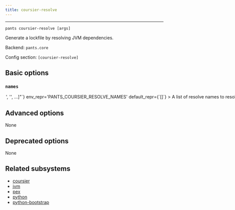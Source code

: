 ```yaml
---
title: coursier-resolve
---
```



---

```
pants coursier-resolve [args]
```

Generate a lockfile by resolving JVM dependencies.

Backend: <span className="color--primary">`pants.core`</span>

Config section: <span className="color--primary">`[coursier-resolve]`</span>

<span className={styles.options}>

## Basic options

### `names`

<Option
  cli_repr={`--coursier-resolve-names="['<str>', '<str>', ...]"`}
  env_repr='PANTS_COURSIER_RESOLVE_NAMES'
  default_repr={`[]`}
>

A list of resolve names to resolve.

Each name must be defined as a resolve in `[jvm].resolves`.

If not provided, resolve all known resolves.

</Option>

## Advanced options

None

## Deprecated options

None

## Related subsystems

- [coursier](../subsystems/coursier.mdx)
- [jvm](../subsystems/jvm.mdx)
- [pex](../subsystems/pex.mdx)
- [python](../subsystems/python.mdx)
- [python-bootstrap](../subsystems/python-bootstrap.mdx)

</span>
